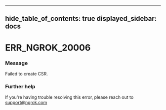 

---
hide_table_of_contents: true
displayed_sidebar: docs
---


# ERR_NGROK_20006

### Message
Failed to create CSR.

<ErrorDetails />



### Further help
If you're having trouble resolving this error, please reach out to [support@ngrok.com](mailto:support@ngrok.com?subject=Help%20with%20ERR_NGROK_20006)

